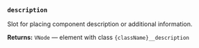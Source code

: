 ### `description`

Slot for placing component description or additional information.

**Returns:** `VNode` — element with class `{className}__description`
